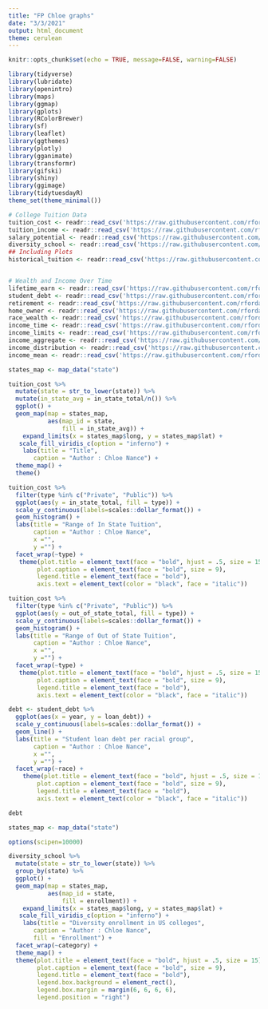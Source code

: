 ```yaml
---
title: "FP Chloe graphs"
date: "3/3/2021"
output: html_document
theme: cerulean
---
```


```r
knitr::opts_chunk$set(echo = TRUE, message=FALSE, warning=FALSE)
```

```r
library(tidyverse)    
library(lubridate)    
library(openintro)     
library(maps)          
library(ggmap)         
library(gplots)       
library(RColorBrewer)  
library(sf)            
library(leaflet)       
library(ggthemes)      
library(plotly)        
library(gganimate)    
library(transformr)    
library(gifski)        
library(shiny)         
library(ggimage)
library(tidytuesdayR)
theme_set(theme_minimal())
```

```r
# College Tuition Data
tuition_cost <- readr::read_csv('https://raw.githubusercontent.com/rfordatascience/tidytuesday/master/data/2020/2020-03-10/tuition_cost.csv')
tuition_income <- readr::read_csv('https://raw.githubusercontent.com/rfordatascience/tidytuesday/master/data/2020/2020-03-10/tuition_income.csv') 
salary_potential <- readr::read_csv('https://raw.githubusercontent.com/rfordatascience/tidytuesday/master/data/2020/2020-03-10/salary_potential.csv')
diversity_school <- readr::read_csv('https://raw.githubusercontent.com/rfordatascience/tidytuesday/master/data/2020/2020-03-10/diversity_school.csv')
## Including Plots
historical_tuition <- readr::read_csv('https://raw.githubusercontent.com/rfordatascience/tidytuesday/master/data/2020/2020-03-10/historical_tuition.csv')


# Wealth and Income Over Time
lifetime_earn <- readr::read_csv('https://raw.githubusercontent.com/rfordatascience/tidytuesday/master/data/2021/2021-02-09/lifetime_earn.csv')
student_debt <- readr::read_csv('https://raw.githubusercontent.com/rfordatascience/tidytuesday/master/data/2021/2021-02-09/student_debt.csv')
retirement <- readr::read_csv('https://raw.githubusercontent.com/rfordatascience/tidytuesday/master/data/2021/2021-02-09/retirement.csv')
home_owner <- readr::read_csv('https://raw.githubusercontent.com/rfordatascience/tidytuesday/master/data/2021/2021-02-09/home_owner.csv')
race_wealth <- readr::read_csv('https://raw.githubusercontent.com/rfordatascience/tidytuesday/master/data/2021/2021-02-09/race_wealth.csv')
income_time <- readr::read_csv('https://raw.githubusercontent.com/rfordatascience/tidytuesday/master/data/2021/2021-02-09/income_time.csv')
income_limits <- readr::read_csv('https://raw.githubusercontent.com/rfordatascience/tidytuesday/master/data/2021/2021-02-09/income_limits.csv')
income_aggregate <- readr::read_csv('https://raw.githubusercontent.com/rfordatascience/tidytuesday/master/data/2021/2021-02-09/income_aggregate.csv')
income_distribution <- readr::read_csv('https://raw.githubusercontent.com/rfordatascience/tidytuesday/master/data/2021/2021-02-09/income_distribution.csv')
income_mean <- readr::read_csv('https://raw.githubusercontent.com/rfordatascience/tidytuesday/master/data/2021/2021-02-09/income_mean.csv')
```

```r
states_map <- map_data("state")

tuition_cost %>%
  mutate(state = str_to_lower(state)) %>%
  mutate(in_state_avg = in_state_total/n()) %>% 
  ggplot() +
  geom_map(map = states_map,
           aes(map_id = state,
               fill = in_state_avg)) +
    expand_limits(x = states_map$long, y = states_map$lat) + 
   scale_fill_viridis_c(option = "inferno") +
    labs(title = "Title",
       caption = "Author : Chloe Nance") +
  theme_map() +
  theme()
```
```r
tuition_cost %>% 
  filter(type %in% c("Private", "Public")) %>% 
  ggplot(aes(y = in_state_total, fill = type)) +
  scale_y_continuous(labels=scales::dollar_format()) +
  geom_histogram() +
  labs(title = "Range of In State Tuition",
       caption = "Author : Chloe Nance",
       x ="",
       y ="") +
  facet_wrap(~type) +
   theme(plot.title = element_text(face = "bold", hjust = .5, size = 15),
        plot.caption = element_text(face = "bold", size = 9),
        legend.title = element_text(face = "bold"),
        axis.text = element_text(color = "black", face = "italic"))
```
```r
tuition_cost %>% 
  filter(type %in% c("Private", "Public")) %>% 
  ggplot(aes(y = out_of_state_total, fill = type)) +
  scale_y_continuous(labels=scales::dollar_format()) +
  geom_histogram() +
  labs(title = "Range of Out of State Tuition",
       caption = "Author : Chloe Nance",
       x ="",
       y ="") +
  facet_wrap(~type) +
   theme(plot.title = element_text(face = "bold", hjust = .5, size = 15),
        plot.caption = element_text(face = "bold", size = 9),
        legend.title = element_text(face = "bold"),
        axis.text = element_text(color = "black", face = "italic"))
```


```r
debt <- student_debt %>% 
  ggplot(aes(x = year, y = loan_debt)) +
  scale_y_continuous(labels=scales::dollar_format()) +
  geom_line() +
  labs(title = "Student loan debt per racial group",
       caption = "Author : Chloe Nance",
       x ="",
       y ="") +
  facet_wrap(~race) +
    theme(plot.title = element_text(face = "bold", hjust = .5, size = 15),
        plot.caption = element_text(face = "bold", size = 9),
        legend.title = element_text(face = "bold"),
        axis.text = element_text(color = "black", face = "italic"))

debt
```


```r
states_map <- map_data("state")

options(scipen=10000)

diversity_school %>%
  mutate(state = str_to_lower(state)) %>% 
  group_by(state) %>% 
  ggplot() +
  geom_map(map = states_map,
           aes(map_id = state,
               fill = enrollment)) +
    expand_limits(x = states_map$long, y = states_map$lat) + 
   scale_fill_viridis_c(option = "inferno") +
    labs(title = "Diversity enrollment in US colleges",
       caption = "Author : Chloe Nance",
       fill = "Enrollment") +
  facet_wrap(~category) +
  theme_map() +
  theme(plot.title = element_text(face = "bold", hjust = .5, size = 15),
        plot.caption = element_text(face = "bold", size = 9),
        legend.title = element_text(face = "bold"),
        legend.box.background = element_rect(),
        legend.box.margin = margin(6, 6, 6, 6),
        legend.position = "right")
```
